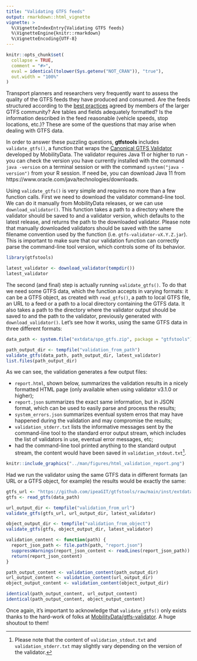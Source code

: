 ```yaml
---
title: "Validating GTFS feeds"
output: rmarkdown::html_vignette
vignette: >
  %\VignetteIndexEntry{Validating GTFS feeds}
  %\VignetteEngine{knitr::rmarkdown}
  %\VignetteEncoding{UTF-8}
---
```


```r
knitr::opts_chunk$set(
  collapse = TRUE,
  comment = "#>",
  eval = identical(tolower(Sys.getenv("NOT_CRAN")), "true"),
  out.width = "100%"
)
```

Transport planners and researchers very frequently want to assess the quality
of the GTFS feeds they have produced and consumed. Are the feeds structured
according to the [best
practices](https://github.com/MobilityData/GTFS_Schedule_Best-Practices) agreed
by members of the larger GTFS community? Are tables and fields adequately
formatted? Is the information described in the feed reasonable (vehicle speeds,
stop locations, etc.)? These are some of the questions that may arise when
dealing with GTFS data.

In order to answer these puzzling questions, **gtfstools** includes
`validate_gtfs()`, a function that wraps the [Canonical GTFS
Validator](https://github.com/MobilityData/gtfs-validator) developed by
MobilityData. The validator requires Java 11 or higher to run - you can check
the version you have currently installed with the command `java -version` on a
terminal session or with the command `system("java -version")` from your R
session. If need be, you can download Java 11 from
https://www.oracle.com/java/technologies/downloads.

Using `validate_gtfs()` is very simple and requires no more than a few function
calls. First we need to download the validator command-line tool. We can do it
manually from MobilityData releases, or we can use `download_validator()`. This
function takes a path to a directory where the validator should be saved to and
a validator version, which defaults to the latest release, and returns the path
to the downloaded validator. Please note that manually downloaded validators
should be saved with the same filename convention used by the function (i.e.
`gtfs-validator-vX.Y.Z.jar`). This is important to make sure that our
validation function can correctly parse the command-line tool version, which
controls some of its behavior.

```r
library(gtfstools)

latest_validator <- download_validator(tempdir())
latest_validator
```

The second (and final) step is actually running `validate_gtfs()`. To do that
we need some GTFS data, which the function accepts in varying formats: it can be
a GTFS object, as created with `read_gtfs()`, a path to local GTFS file, an URL
to a feed or a path to a local directory containing the GTFS data. It also
takes a path to the directory where the validator output should be saved to and
the path to the validator, previously generated with `download_validator()`.
Let's see how it works, using the same GTFS data in three different formats:

```r
data_path <- system.file("extdata/spo_gtfs.zip", package = "gtfstools")

path_output_dir <- tempfile("validation_from_path")
validate_gtfs(data_path, path_output_dir, latest_validator)
list.files(path_output_dir)
```

As we can see, the validation generates a few output files:

- `report.html`, shown below, summarizes the validation results in a nicely
  formatted HTML page (only available when using validator v3.1.0 or higher);
- `report.json` summarizes the exact same information, but in JSON format,
  which can be used to easily parse and process the results;
- `system_errors.json` summarizes eventual system erros that may have happened
  during the validation and may compromise the results;
- `validation_stderr.txt` lists the informative messages sent by the
  command-line tool to the standard error output stream, which includes the
  list of validators in use, eventual error messages, etc;
- had the command-line tool printed anything to the standard output stream, the
  content would have been saved in `validation_stdout.txt`[^1].

[^1]: Please note that the content of `validation_stdout.txt` and
`validation_stderr.txt` may slightly vary depending on the version of the
validator.

```r
knitr::include_graphics("../man/figures/html_validation_report.png")
```

Had we run the validator using the same GTFS data in different formats (an URL
or a GTFS object, for example) the results would be exactly the same:

```r
gtfs_url <- "https://github.com/ipeaGIT/gtfstools/raw/main/inst/extdata/spo_gtfs.zip"
gtfs <- read_gtfs(data_path)

url_output_dir <- tempfile("validation_from_url")
validate_gtfs(gtfs_url, url_output_dir, latest_validator)

object_output_dir <- tempfile("validation_from_object")
validate_gtfs(gtfs, object_output_dir, latest_validator)

validation_content <- function(path) {
  report_json_path <- file.path(path, "report.json")
  suppressWarnings(report_json_content <- readLines(report_json_path))
  return(report_json_content)
}

path_output_content <- validation_content(path_output_dir)
url_output_content <- validation_content(url_output_dir)
object_output_content <- validation_content(object_output_dir)

identical(path_output_content, url_output_content)
identical(path_output_content, object_output_content)
```

Once again, it's important to acknowledge that `validate_gtfs()` only exists thanks to the hard-work of folks at [MobilityData/gtfs-validator](https://github.com/MobilityData/gtfs-validator). A huge shoutout to them!
